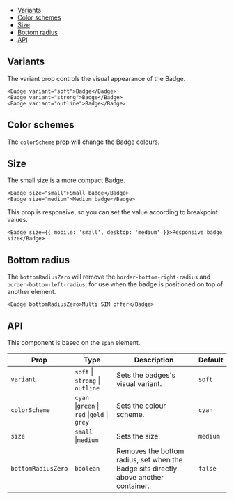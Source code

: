 


<Meta title="Components / Badge" />

<DocsHeader
  componentName="Badge"
  figmaLink="https://www.figma.com/design/4FFYTLWJ2hQpj36JplQQUw/UW-Web-UI?node-id=904-9379"
  stories={Stories}
/>

<Canvas of={Stories.Workshop} sourceState="none" />

- [Variants](#variants)
- [Color schemes](#color-schemes)
- [Size](#size)
- [Bottom radius](#bottom-radius)
- [API](#api)

## Variants

The variant prop controls the visual appearance of the Badge.

<Canvas of={Stories.Variants} />

```tsx
<Badge variant="soft">Badge</Badge>
<Badge variant="strong">Badge</Badge>
<Badge variant="outline">Badge</Badge>
```

## Color schemes

The `colorScheme` prop will change the Badge colours.

<Canvas of={Stories.ColorSchemes} />

## Size

The small size is a more compact Badge.

```tsx
<Badge size="small">Small badge</Badge>
<Badge size="medium">Medium badge</Badge>
```

This prop is responsive, so you can set the value according to breakpoint values.

```tsx
<Badge size={{ mobile: 'small', desktop: 'medium' }}>Responsive badge size</Badge>
```

<Canvas of={Stories.ResponsiveSize} />

## Bottom radius

The `bottomRadiusZero` will remove the `border-bottom-right-radius` and `border-bottom-left-radius`, for use when the badge is positioned on top of another element.

```tsx
<Badge bottomRadiusZero>Multi SIM offer</Badge>
```

<Canvas of={Stories.BottomRadiusZero} />

## API

This component is based on the `span` element.

| Prop               | Type                                         | Description                                                                          | Default  |
| ------------------ | -------------------------------------------- | ------------------------------------------------------------------------------------ | -------- |
| `variant`          | `soft` \| `strong` \| `outline`              | Sets the badges's visual variant.                                                    | `soft`   |
| `colorScheme`      | `cyan` \|`green` \| `red` \|`gold` \| `grey` | Sets the colour scheme.                                                              | `cyan`   |
| `size`             | `small` \|`medium`                           | Sets the size.                                                                       | `medium` |
| `bottomRadiusZero` | `boolean`                                    | Removes the bottom radius, set when the Badge sits directly above another container. | `false`  |
